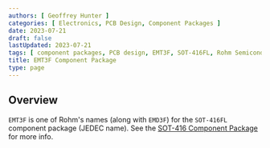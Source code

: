 ```yaml
---
authors: [ Geoffrey Hunter ]
categories: [ Electronics, PCB Design, Component Packages ]
date: 2023-07-21
draft: false
lastUpdated: 2023-07-21
tags: [ component packages, PCB design, EMT3F, SOT-416FL, Rohm Semiconductor ]
title: EMT3F Component Package
type: page
---
```



## Overview

`EMT3F` is one of Rohm's names (along with `EMD3F`) for the `SOT-416FL` component package (JEDEC name). See the [SOT-416 Component Package](/pcb-design/component-packages/sot-416-component-package/) for more info. 
